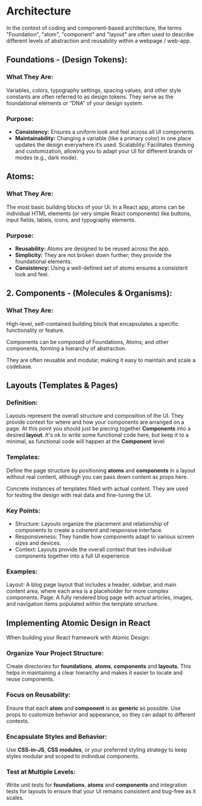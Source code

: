 
<Meta title="Documentation/Architecture" />

# Architecture

In the context of coding and component-based architecture, the terms "Foundation", "atom", "component" and "layout" are often used to describe different levels of abstraction and reusability within a webpage / web-app.

## Foundations - (Design Tokens):

### What They Are:

Variables, colors, typography settings, spacing values, and other style constants are often referred to as design tokens. They serve as the foundational elements or “DNA” of your design system.

### Purpose:

- **Consistency:** Ensures a uniform look and feel across all UI components.
- **Maintainability:** Changing a variable (like a primary color) in one place updates the design everywhere it’s used.
Scalability: Facilitates theming and customization, allowing you to adapt your UI for different brands or modes (e.g., dark mode).

## Atoms:

### What They Are:

The most basic building blocks of your UI. In a React app, atoms can be individual HTML elements (or very simple React components) like buttons, input fields, labels, icons, and typography elements.

### Purpose:

- **Reusability:** Atoms are designed to be reused across the app.
- **Simplicity:** They are not broken down further; they provide the foundational elements.
- **Consistency:** Using a well-defined set of atoms ensures a consistent look and feel.

## 2. Components - (Molecules & Organisms):

### What They Are:

High-level, self-contained building block that encapsulates a specific functionality or feature.

Components can be composed of Foundations, Atoms, and other components, forming a hierarchy of abstraction.

They are often reusable and modular, making it easy to maintain and scale a codebase.

## Layouts (Templates & Pages)

### Definition:

Layouts represent the overall structure and composition of the UI. They provide context for where and how your components are arranged on a page. At this point you should just be piecing together **Components** into a desired **layout**. It's ok to write some functional code here, but keep it to a minimal, as functional code will happen at the **Component** level

### Templates:

Define the page structure by positioning **atoms** and **components** in a layout without real content, although you can pass down content as props here.

Concrete instances of templates filled with actual content. They are used for testing the design with real data and fine-tuning the UI.

### Key Points:

- Structure: Layouts organize the placement and relationship of components to create a coherent and responsive interface.
- Responsiveness: They handle how components adapt to various screen sizes and devices.
- Context: Layouts provide the overall context that ties individual components together into a full UI experience.

### Examples:

Layout: A blog page layout that includes a header, sidebar, and main content area, where each area is a placeholder for more complex components.
Page: A fully rendered blog page with actual articles, images, and navigation items populated within the template structure.

## Implementing Atomic Design in React

When building your React framework with Atomic Design:

### Organize Your Project Structure:

Create directories for **foundations**, **atoms**, **components** and **layouts**. This helps in maintaining a clear hierarchy and makes it easier to locate and reuse components.

### Focus on Reusability:

Ensure that each **atom** and **component** is as **generic** as possible. Use props to customize behavior and appearance, so they can adapt to different contexts.

### Encapsulate Styles and Behavior:

Use **CSS-in-JS**, **CSS modules**, or your preferred styling strategy to keep styles modular and scoped to individual components.

### Test at Multiple Levels:

Write unit tests for **foundations**, **atoms** and **components** and integration tests for layouts to ensure that your UI remains consistent and bug-free as it scales.
